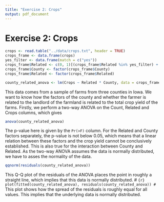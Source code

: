 ```yaml
---
title: "Exercise 2: Crops"
output: pdf_document
---
```

# Exercise 2: Crops 
```r
crops <- read.table("../data/crops.txt", header = TRUE)
crops_frame <- data.frame(crops)
yes_filter <- data.frame(match = c("yes"))
crops_frame$Related <- c(0, 1)[(crops_frame$Related %in% yes_filter) + 1]
crops_frame$County <- factor(crops_frame$County)
crops_frame$Related <- factor(crops_frame$Related)

county_related_anova <- lm(Crops ~ Related * County, data = crops_frame)
```

This data comes from a sample of farms from three counties in Iowa. We want to know how the factors of the county and whether the farmer is related to the landlord of the farmland is related to the total crop yield of the farms. Firstly, we perform a two-way ANOVA on the Count, Related and Crops columns, which gives

```r
anova(county_related_anova)
```

The p-value here is given by the `Pr(>F)` column. For the Related and County factors separately, the p-value is not below 0.05, which means that a linear relation between these factors and the crop yield cannot be conclusively established. This is also true for the interaction between County and Related. As the two-way ANOVA assumes the data is normally distributed, we have to asses the normality of the data.

```r
qqnorm(residuals(county_related_anova))
```
This Q-Q plot of the residuals of the ANOVA places the point in roughly a straight line, which implies that this data is normally distributed.
# ```{r}
plot(fitted(county_related_anova), residuals(county_related_anova))
# ```
This plot shows how the spread of the residuals is roughly equal for all values. This implies that the underlying data is normally distributed.